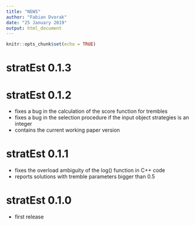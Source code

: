 ```yaml
---
title: "NEWS"
author: "Fabian Dvorak"
date: "25 January 2019"
output: html_document
---
```


```r
knitr::opts_chunk$set(echo = TRUE)
```

# stratEst 0.1.3

# stratEst 0.1.2

* fixes a bug in the calculation of the score function for trembles
* fixes a bug in the selection procedure if the input object strategies is an integer
* contains the current working paper version


# stratEst 0.1.1

* fixes the overload ambiguity of the log() function in C++ code
* reports solutions with tremble parameters bigger than 0.5

# stratEst 0.1.0

* first release
